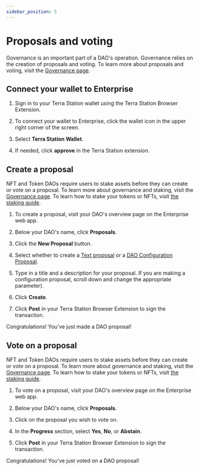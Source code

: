 ```yaml
---
sidebar_position: 5
---
```



# Proposals and voting

Governance is an important part of a DAO's operation. Governance relies on the creation of proposals and voting. To learn more about proposals and voting, visit the [Governance page](../concepts/governance.mdx).

## Connect your wallet to Enterprise

1. Sign in to your Terra Station wallet using the Terra Station Browser Extension. 

2. To connect your wallet to Enterprise, click the wallet icon in the upper right corner of the screen. 

3. Select **Terra Station Wallet**. 

4. If needed, click **approve** in the Terra Station extension. 

## Create a proposal

<Admonition type="caution" title="Staking requirement">

NFT and Token DAOs require users to stake assets before they can create or vote on a proposal. To learn more about governance and staking, visit the [Governance page](../concepts/governance.mdx). To learn how to stake your tokens or NFTs, visit [the staking guide](./stake.mdx).

</Admonition>

1. To create a proposal, visit your DAO's overview page on the Enterprise web app. 

2. Below your DAO's name, click **Proposals**.

3. Click the **New Proposal** button.

4. Select whether to create a [Text proposal](../concepts/governance.mdx#text-proposals) or a [DAO Configuration Proposal](../concepts/governance.mdx#dao-configuration-proposals).

5. Type in a title and a description for your proposal. If you are making a configuration proposal, scroll down and change the appropriate parameter).

6. Click **Create**. 

5. Click **Post** in your Terra Station Browser Extension to sign the transaction. 

Congratulations! You've just made a DAO proposal! 

## Vote on a proposal

<Admonition type="caution" title="Staking requirement">

NFT and Token DAOs require users to stake assets before they can create or vote on a proposal. To learn more about governance and staking, visit the [Governance page](../concepts/governance.mdx). To learn how to stake your tokens or NFTs, visit [the staking guide](./stake.mdx).

</Admonition>

1. To vote on a proposal, visit your DAO's overview page on the Enterprise web app. 

2. Below your DAO's name, click **Proposals**.

3. Click on the proposal you wish to vote on. 

4. In the **Progress** section, select **Yes**, **No**, or **Abstain**. 

5. Click **Post** in your Terra Station Browser Extension to sign the transaction. 

Congratulations! You've just voted on a DAO proposal! 

